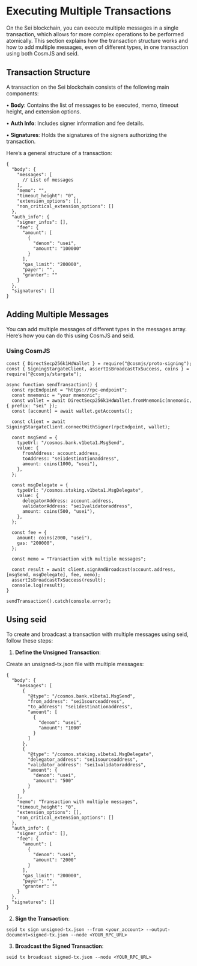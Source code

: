 # Executing Multiple Transactions

On the Sei blockchain, you can execute multiple messages in a single transaction, which allows for more complex operations to be performed atomically. This section explains how the transaction structure works and how to add multiple messages, even of different types, in one transaction using both CosmJS and seid.

## **Transaction Structure**

A transaction on the Sei blockchain consists of the following main components:

•	**Body**: Contains the list of messages to be executed, memo, timeout height, and extension options.

•	**Auth Info**: Includes signer information and fee details.

•	**Signatures**: Holds the signatures of the signers authorizing the transaction.

Here’s a general structure of a transaction:

```tsx
{
  "body": {
    "messages": [
      // List of messages
    ],
    "memo": "",
    "timeout_height": "0",
    "extension_options": [],
    "non_critical_extension_options": []
  },
  "auth_info": {
    "signer_infos": [],
    "fee": {
      "amount": [
        {
          "denom": "usei",
          "amount": "100000"
        }
      ],
      "gas_limit": "200000",
      "payer": "",
      "granter": ""
    }
  },
  "signatures": []
}
```

## **Adding Multiple Messages**

You can add multiple messages of different types in the messages array. Here’s how you can do this using CosmJS and seid.

### **Using CosmJS**

```tsx
const { DirectSecp256k1HdWallet } = require("@cosmjs/proto-signing");
const { SigningStargateClient, assertIsBroadcastTxSuccess, coins } = require("@cosmjs/stargate");

async function sendTransaction() {
  const rpcEndpoint = "https://rpc-endpoint";
  const mnemonic = "your mnemonic";
  const wallet = await DirectSecp256k1HdWallet.fromMnemonic(mnemonic, { prefix: "sei" });
  const [account] = await wallet.getAccounts();

  const client = await SigningStargateClient.connectWithSigner(rpcEndpoint, wallet);

  const msgSend = {
    typeUrl: "/cosmos.bank.v1beta1.MsgSend",
    value: {
      fromAddress: account.address,
      toAddress: "sei1destinationaddress",
      amount: coins(1000, "usei"),
    },
  };

  const msgDelegate = {
    typeUrl: "/cosmos.staking.v1beta1.MsgDelegate",
    value: {
      delegatorAddress: account.address,
      validatorAddress: "sei1validatoraddress",
      amount: coins(500, "usei"),
    },
  };

  const fee = {
    amount: coins(2000, "usei"),
    gas: "200000",
  };

  const memo = "Transaction with multiple messages";

  const result = await client.signAndBroadcast(account.address, [msgSend, msgDelegate], fee, memo);
  assertIsBroadcastTxSuccess(result);
  console.log(result);
}

sendTransaction().catch(console.error);
```

## Using seid

To create and broadcast a transaction with multiple messages using seid, follow these steps:

1.	**Define the Unsigned Transaction**:

Create an unsigned-tx.json file with multiple messages:

```tsx
{
  "body": {
    "messages": [
      {
        "@type": "/cosmos.bank.v1beta1.MsgSend",
        "from_address": "sei1sourceaddress",
        "to_address": "sei1destinationaddress",
        "amount": [
          {
            "denom": "usei",
            "amount": "1000"
          }
        ]
      },
      {
        "@type": "/cosmos.staking.v1beta1.MsgDelegate",
        "delegator_address": "sei1sourceaddress",
        "validator_address": "sei1validatoraddress",
        "amount": {
          "denom": "usei",
          "amount": "500"
        }
      }
    ],
    "memo": "Transaction with multiple messages",
    "timeout_height": "0",
    "extension_options": [],
    "non_critical_extension_options": []
  },
  "auth_info": {
    "signer_infos": [],
    "fee": {
      "amount": [
        {
          "denom": "usei",
          "amount": "2000"
        }
      ],
      "gas_limit": "200000",
      "payer": "",
      "granter": ""
    }
  },
  "signatures": []
}
```

2.	**Sign the Transaction**:

```tsx
seid tx sign unsigned-tx.json --from <your_account> --output-document=signed-tx.json --node <YOUR_RPC_URL>
```

3.	**Broadcast the Signed Transaction**:

```tsx
seid tx broadcast signed-tx.json --node <YOUR_RPC_URL>
```
